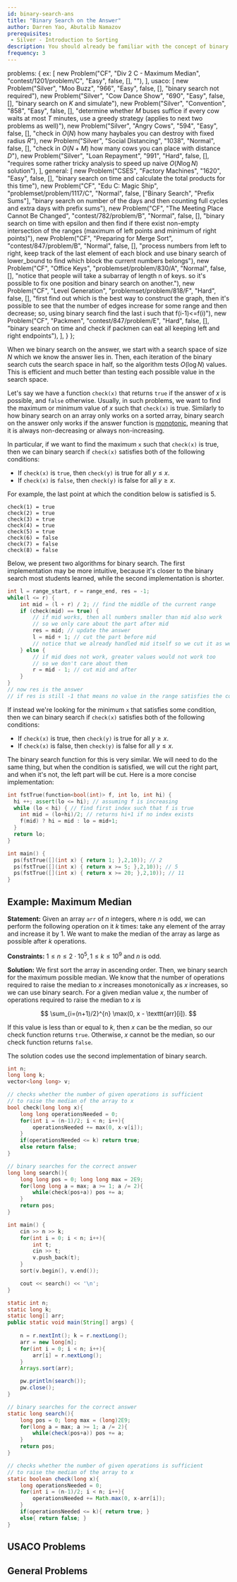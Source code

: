 ```yaml
---
id: binary-search-ans
title: "Binary Search on the Answer"
author: Darren Yao, Abutalib Namazov
prerequisites: 
 - Silver - Introduction to Sorting
description: You should already be familiar with the concept of binary searching for a number in a sorted array. However, binary search can be extended to binary searching on the answer itself. 
frequency: 3
---
```



  problems: {
    ex: [
      new Problem("CF", "Div 2 C - Maximum Median", "contest/1201/problem/C", "Easy", false, [], ""),
    ],
    usaco: [
        new Problem("Silver", "Moo Buzz", "966", "Easy", false, [], "binary search not required"),
      new Problem("Silver", "Cow Dance Show", "690", "Easy", false, [], "binary search on $K$ and simulate"),
      new Problem("Silver", "Convention", "858", "Easy", false, [], "determine whether $M$ buses suffice if every cow waits at most $T$ minutes, use a greedy strategy (applies to next two problems as well)"),
      new Problem("Silver", "Angry Cows", "594", "Easy", false, [], "check in $O(N)$ how many haybales you can destroy with fixed radius $R$"),
      new Problem("Silver", "Social Distancing", "1038", "Normal", false, [], "check in $O(N+M)$ how many cows you can place with distance $D$"),
      new Problem("Silver", "Loan Repayment", "991", "Hard", false, [], "requires some rather tricky analysis to speed up naive $O(N\log N)$ solution"),
    ],
    general: [
      new Problem("CSES", "Factory Machines", "1620", "Easy", false, [], "binary search on time and calculate the total products for this time"),
      new Problem("CF", "Edu C: Magic Ship", "problemset/problem/1117/C", "Normal", false, ["Binary Search", "Prefix Sums"], "binary search on number of the days and then counting full cycles and extra days with prefix sums"),
      new Problem("CF", "The Meeting Place Cannot Be Changed", "contest/782/problem/B", "Normal", false, [], "binary search on time with epsilon and then find if there exist non-empty intersection of the ranges (maximum of left points and minimum of right points)"),
      new Problem("CF", "Preparing for Merge Sort", "contest/847/problem/B", "Normal", false, [], "process numbers from left to right, keep track of the last element of each block and use binary search of lower_bound to find which block the current numbers belongs"),
      new Problem("CF", "Office Keys", "problemset/problem/830/A", "Normal", false, [], "notice that people will take a subarray of length n of keys. so it's possible to fix one position and binary search on another."),
      new Problem("CF", "Level Generation", "problemset/problem/818/F", "Hard", false, [], "first find out which is the best way to construct the graph, then it's possible to see that the number of edges increase for some range and then decrease; so, using binary search find the last i such that f(i-1)<=f(i)"),
      new Problem("CF", "Packmen", "contest/847/problem/E", "Hard", false, [], "binary search on time and check if packmen can eat all keeping left and right endpoints"),
    ],
  }
};

When we binary search on the answer, we start with a search space of size $N$ which we know the answer lies in. Then, each iteration of the binary search cuts the search space in half, so the algorithm tests $O(\log N)$ values. This is efficient and much better than testing each possible value in the search space.

Let's say we have a function `check(x)` that returns `true` if the answer of $x$ is possible, and `false` otherwise. Usually, in such problems, we want to find the maximum or minimum value of $x$ such that `check(x)` is true. Similarly to how binary search on an array only works on a sorted array, binary search on the answer only works if the answer function is [monotonic](https://en.wikipedia.org/wiki/Monotonic_function), meaning that it is always non-decreasing or always non-increasing. 

In particular, if we want to find the maximum `x` such that `check(x)` is true, then we can binary search if `check(x)` satisfies both of the following conditions:

 - If `check(x)` is `true`, then `check(y)` is true for all $y \leq x$.
 - If `check(x)` is `false`, then `check(y)` is false for all $y \geq x$.

For example, the last point at which the condition below is satisfied is 5.

```
check(1) = true
check(2) = true
check(3) = true
check(4) = true
check(5) = true
check(6) = false
check(7) = false
check(8) = false
```


Below, we present two algorithms for binary search. The first implementation may be more intuitive, because it's closer to the binary search most students learned, while the second implementation is shorter.

```cpp
int l = range_start, r = range_end, res = -1;
while(l <= r) {
    int mid = (l + r) / 2; // find the middle of the current range
    if (check(mid) == true) { 
        // if mid works, then all numbers smaller than mid also work
        // so we only care about the part after mid
        res = mid; // update the answer
        l = mid + 1; // cut the part before mid
        // notice that we already handled mid itself so we cut it as well
    } else {
        // if mid does not work, greater values would not work too
        // so we don't care about them
        r = mid - 1; // cut mid and after
    }
}
// now res is the answer
// if res is still -1 that means no value in the range satisfies the condition
```

If instead we're looking for the minimum `x` that satisfies some condition, then we can binary search if `check(x)` satisfies both of the following conditions:

 - If `check(x)` is true, then `check(y)` is true for all $y \geq x$.
 - If `check(x)` is false, then `check(y)` is false for all $y \leq x$.

The binary search function for this is very similar. We will need to do the same thing, but when the condition is satisfied, we will cut the right part, and when it's not, the left part will be cut. Here is a more concise implementation:

```cpp
int fstTrue(function<bool(int)> f, int lo, int hi) {
  hi ++; assert(lo <= hi); // assuming f is increasing
  while (lo < hi) { // find first index such that f is true 
    int mid = (lo+hi)/2; // returns hi+1 if no index exists
    f(mid) ? hi = mid : lo = mid+1; 
  } 
  return lo;
}

int main() {
  ps(fstTrue([](int x) { return 1; },2,10)); // 2
  ps(fstTrue([](int x) { return x >= 5; },2,10)); // 5
  ps(fstTrue([](int x) { return x >= 20; },2,10)); // 11
}
```

## Example: Maximum Median

<problems-list problems={metadata.problems.ex} />

**Statement:** Given an array $\texttt{arr}$ of $n$ integers, where $n$ is odd, we can perform the following operation on it $k$ times: take any element of the array and increase it by $1$. We want to make the median of the array as large as possible after $k$ operations.

**Constraints:** $1 \leq n \leq 2 \cdot 10^5, 1 \leq k \leq 10^9$ and $n$ is odd.

**Solution:** We first sort the array in ascending order. Then, we binary search for the maximum possible median. We know that the number of operations required to raise the median to $x$ increases monotonically as $x$ increases, so we can use binary search. For a given median value $x$, the number of operations required to raise the median to $x$ is

$$
\sum_{i=(n+1)/2}^{n} \max(0, x - \texttt{arr}[i]).
$$

If this value is less than or equal to $k$, then $x$ can be the median, so our check function returns `true`. Otherwise, $x$ cannot be the median, so our check function returns `false`.

The solution codes use the second implementation of binary search.

```cpp
int n;
long long k;
vector<long long> v;

// checks whether the number of given operations is sufficient
// to raise the median of the array to x
bool check(long long x){
    long long operationsNeeded = 0;
    for(int i = (n-1)/2; i < n; i++){
        operationsNeeded += max(0, x-v[i]);
    }
    if(operationsNeeded <= k) return true; 
    else return false; 
}

// binary searches for the correct answer
long long search(){
    long long pos = 0; long long max = 2E9;
    for(long long a = max; a >= 1; a /= 2){
        while(check(pos+a)) pos += a;
    }
    return pos;
}

int main() {
    cin >> n >> k;
    for(int i = 0; i < n; i++){
        int t;
        cin >> t;
        v.push_back(t);
    }
    sort(v.begin(), v.end());

    cout << search() << '\n';
}
```
```java
static int n;
static long k;
static long[] arr;
public static void main(String[] args) {
    
    n = r.nextInt(); k = r.nextLong();
    arr = new long[n];
    for(int i = 0; i < n; i++){
        arr[i] = r.nextLong();
    }
    Arrays.sort(arr);

    pw.println(search());
    pw.close();
}

// binary searches for the correct answer
static long search(){
    long pos = 0; long max = (long)2E9;
    for(long a = max; a >= 1; a /= 2){
        while(check(pos+a)) pos += a;
    }
    return pos;
}

// checks whether the number of given operations is sufficient
// to raise the median of the array to x
static boolean check(long x){
    long operationsNeeded = 0;
    for(int i = (n-1)/2; i < n; i++){
        operationsNeeded += Math.max(0, x-arr[i]);
    }
    if(operationsNeeded <= k){ return true; }
    else{ return false; }
}
```

## USACO Problems

<problems-list problems={metadata.problems.usaco} />

## General Problems

<problems-list problems={metadata.problems.general} />
